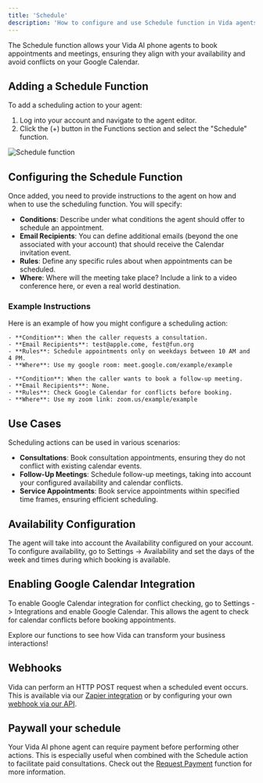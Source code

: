 ```yaml
---
title: 'Schedule'
description: 'How to configure and use Schedule function in Vida agents.'
---
```


The Schedule function allows your Vida AI phone agents to book appointments and meetings, ensuring they align with your availability and avoid conflicts on your Google Calendar.

## Adding a Schedule Function

To add a scheduling action to your agent:
1. Log into your account and navigate to the agent editor.
2. Click the (+) button in the Functions section and select the "Schedule" function.

![Schedule function](https://vidapublic.s3.us-east-2.amazonaws.com/vida-edit-agent-functions-schedule.png "Schedule function")

## Configuring the Schedule Function

Once added, you need to provide instructions to the agent on how and when to use the scheduling function. You will specify:
- **Conditions**: Describe under what conditions the agent should offer to schedule an appointment.
- **Email Recipients**: You can define additional emails (beyond the one associated with your account) that should receive the Calendar invitation event.
- **Rules**: Define any specific rules about when appointments can be scheduled. 
- **Where**: Where will the meeting take place? Include a link to a video conference here, or even a real world destination.

### Example Instructions

Here is an example of how you might configure a scheduling action:

```plaintext
- **Condition**: When the caller requests a consultation.
- **Email Recipients**: test@apple.come, fest@fun.org
- **Rules**: Schedule appointments only on weekdays between 10 AM and 4 PM.
- **Where**: Use my google room: meet.google.com/example/example

- **Condition**: When the caller wants to book a follow-up meeting.
- **Email Recipients**: None.
- **Rules**: Check Google Calendar for conflicts before booking.
- **Where**: Use my zoom link: zoom.us/example/example
```

## Use Cases

Scheduling actions can be used in various scenarios:
- **Consultations**: Book consultation appointments, ensuring they do not conflict with existing calendar events.
- **Follow-Up Meetings**: Schedule follow-up meetings, taking into account your configured availability and calendar conflicts.
- **Service Appointments**: Book service appointments within specified time frames, ensuring efficient scheduling.

## Availability Configuration

The agent will take into account the Availability configured on your account. To configure availability, go to Settings -> Availability and set the days of the week and times during which booking is available.

## Enabling Google Calendar Integration

To enable Google Calendar integration for conflict checking, go to Settings -> Integrations and enable Google Calendar. This allows the agent to check for calendar conflicts before booking appointments.

Explore our functions to see how Vida can transform your business interactions!

## Webhooks

Vida can perform an HTTP POST request when a scheduled event occurs. This is available via our [Zapier integration](/integrations/zapier) or by configuring your own [webhook via our API](/api-reference/webhooks/list-webhooks).

## Paywall your schedule

Your Vida AI phone agent can require payment before performing other actions. This is especially useful when combined with the Schedule action to facilitate paid consultations. Check out the [Request Payment](/functions/payments) function for more information.
